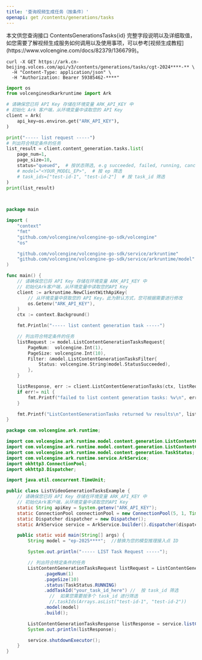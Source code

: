```yaml
---
title: '查询视频生成任务（按条件）'
openapi: get /contents/generations/tasks
---
```

<Tip>
    本文供您查询接口 ContentsGenerationsTasks{id} 完整字段说明以及详细取值，如您需要了解视频生成服务如何调用以及使用事项，可以参考[视频生成教程](https://www.volcengine.com/docs/82379/1366799)。
</Tip>

<RequestExample>

```shell Curl
curl -X GET https://ark.cn-beijing.volces.com/api/v3/contents/generations/tasks/cgt-2024****-** \
  -H "Content-Type: application/json" \
  -H "Authorization: Bearer 59385462-****" 
```

```python Python SDK
import os
from volcenginesdkarkruntime import Ark

# 请确保您已将 API Key 存储在环境变量 ARK_API_KEY 中
# 初始化 Ark 客户端，从环境变量中读取您的 API Key
client = Ark(
    api_key=os.environ.get("ARK_API_KEY"),
)

print("----- list request -----")
# 列出符合特定条件的任务
list_result = client.content_generation.tasks.list(
    page_num=1,
    page_size=10,
    status="queued",  # 按状态筛选, e.g succeeded, failed, running, cancelled
    # model="<YOUR_MODEL_EP>",  # 按 ep 筛选
    # task_ids=["test-id-1", "test-id-2"]  # 按 task_id 筛选
)
print(list_result)

    
```

```go Go SDK
package main

import (
    "context"
    "fmt"
    "github.com/volcengine/volcengine-go-sdk/volcengine"
    "os"

    "github.com/volcengine/volcengine-go-sdk/service/arkruntime"
    "github.com/volcengine/volcengine-go-sdk/service/arkruntime/model"
)

func main() {
    // 请确保您已将 API Key 存储在环境变量 ARK_API_KEY 中
    // 初始化Ark客户端，从环境变量中读取您的API Key
    client := arkruntime.NewClientWithApiKey(
        // 从环境变量中获取您的 API Key。此为默认方式，您可根据需要进行修改
        os.Getenv("ARK_API_KEY"),
    )
    ctx := context.Background()

    fmt.Println("----- list content generation task -----")

    // 列出符合特定条件的任务
    listRequest := model.ListContentGenerationTasksRequest{
        PageNum:  volcengine.Int(1),
        PageSize: volcengine.Int(10),
        Filter: &model.ListContentGenerationTasksFilter{
            Status: volcengine.String(model.StatusSucceeded),
        },
    }

    listResponse, err := client.ListContentGenerationTasks(ctx, listRequest)
    if err!= nil {
        fmt.Printf("failed to list content generation tasks: %v\n", err)
    }

    fmt.Printf("ListContentGenerationTasks returned %v results\n", listResponse.Total)
}
```


```java Java SDK
package com.volcengine.ark.runtime;

import com.volcengine.ark.runtime.model.content.generation.ListContentGenerationTasksRequest;
import com.volcengine.ark.runtime.model.content.generation.ListContentGenerationTasksResponse;
import com.volcengine.ark.runtime.model.content.generation.TaskStatus;
import com.volcengine.ark.runtime.service.ArkService;
import okhttp3.ConnectionPool;
import okhttp3.Dispatcher;

import java.util.concurrent.TimeUnit;

public class ListVideoGenerationTasksExample {
    // 请确保您已将 API Key 存储在环境变量 ARK_API_KEY 中
    // 初始化Ark客户端，从环境变量中读取您的API Key
    static String apiKey = System.getenv("ARK_API_KEY");
    static ConnectionPool connectionPool = new ConnectionPool(5, 1, TimeUnit.SECONDS);
    static Dispatcher dispatcher = new Dispatcher();
    static ArkService service = ArkService.builder().dispatcher(dispatcher).connectionPool(connectionPool).apiKey(apiKey).build();

    public static void main(String[] args) {
        String model = "ep-2025****";  //替换为您的模型推理接入点 ID

        System.out.println("----- LIST Task Request -----");

        // 列出符合特定条件的任务
        ListContentGenerationTasksRequest listRequest = ListContentGenerationTasksRequest.builder()
              .pageNum(1)
              .pageSize(10)
              .status(TaskStatus.RUNNING)
              .addTaskId("your_task_id_here") //  按 task_id 筛选
                //  如果您需要按多个 task_id 进行筛选
                //.taskIds(Arrays.asList("test-id-1", "test-id-2"))
              .model(model)
              .build();

        ListContentGenerationTasksResponse listResponse = service.listContentGenerationTasks(listRequest);
        System.out.println(listResponse);

        service.shutdownExecutor();
    }
}
```

</RequestExample>
